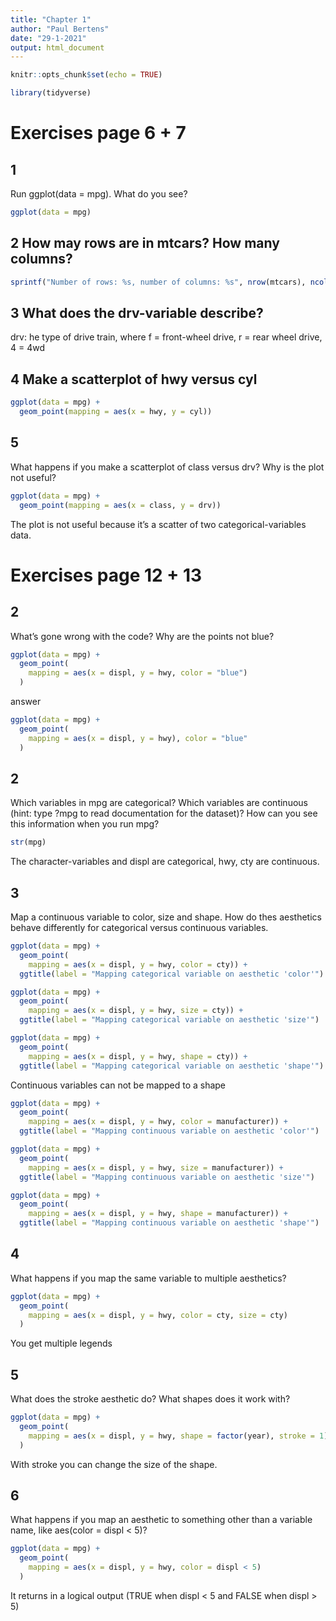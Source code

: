 ```yaml
---
title: "Chapter 1"
author: "Paul Bertens"
date: "29-1-2021"
output: html_document
---
```


```r
knitr::opts_chunk$set(echo = TRUE)

library(tidyverse)
```
# Exercises page 6 + 7
## 1
Run ggplot(data = mpg). What do you see?
```r
ggplot(data = mpg)
```

## 2 How may rows are in mtcars? How many columns?
```r
sprintf("Number of rows: %s, number of columns: %s", nrow(mtcars), ncol(mtcars))
```

## 3 What does the drv-variable describe?
drv: he type of drive train, where f = front-wheel drive, r = rear wheel drive, 4 = 4wd

## 4 Make a scatterplot of hwy versus cyl
```r
ggplot(data = mpg) + 
  geom_point(mapping = aes(x = hwy, y = cyl))
```

## 5
What happens if you make a scatterplot of class versus drv? Why is the plot not useful?
```r
ggplot(data = mpg) + 
  geom_point(mapping = aes(x = class, y = drv))
```
The plot is not useful because it's a scatter of two categorical-variables data.

# Exercises page 12 + 13
## 2
What's gone wrong with the code? Why are the points not blue?
```r
ggplot(data = mpg) +
  geom_point(
    mapping = aes(x = displ, y = hwy, color = "blue")
  )
```
answer
```r
ggplot(data = mpg) +
  geom_point(
    mapping = aes(x = displ, y = hwy), color = "blue"
  )
```
## 2
Which variables in mpg are categorical? Which variables are continuous (hint: type ?mpg to read documentation for the dataset)? How can you see this information when you run mpg?
```r
str(mpg)
```
The character-variables and displ are categorical, hwy, cty are continuous.

## 3
Map a continuous variable to color, size and shape. How do thes aesthetics behave differently for categorical versus continuous variables.
```r
ggplot(data = mpg) +
  geom_point(
    mapping = aes(x = displ, y = hwy, color = cty)) +
  ggtitle(label = "Mapping categorical variable on aesthetic 'color'")
```

```r
ggplot(data = mpg) +
  geom_point(
    mapping = aes(x = displ, y = hwy, size = cty)) +
  ggtitle(label = "Mapping categorical variable on aesthetic 'size'")
```

```r
ggplot(data = mpg) +
  geom_point(
    mapping = aes(x = displ, y = hwy, shape = cty)) +
  ggtitle(label = "Mapping categorical variable on aesthetic 'shape'")
```
Continuous variables can not be mapped to a shape
```r
ggplot(data = mpg) +
  geom_point(
    mapping = aes(x = displ, y = hwy, color = manufacturer)) +
  ggtitle(label = "Mapping continuous variable on aesthetic 'color'")
```
```r
ggplot(data = mpg) +
  geom_point(
    mapping = aes(x = displ, y = hwy, size = manufacturer)) +
  ggtitle(label = "Mapping continuous variable on aesthetic 'size'")
```
```r
ggplot(data = mpg) +
  geom_point(
    mapping = aes(x = displ, y = hwy, shape = manufacturer)) +
  ggtitle(label = "Mapping continuous variable on aesthetic 'shape'")
```

## 4
What happens if you map the same variable to multiple aesthetics?
```r
ggplot(data = mpg) +
  geom_point(
    mapping = aes(x = displ, y = hwy, color = cty, size = cty)
  )
```
You get multiple legends

## 5 
What does the stroke aesthetic do? What shapes does it work with?
```r
ggplot(data = mpg) +
  geom_point(
    mapping = aes(x = displ, y = hwy, shape = factor(year), stroke = 1)
  )
```
With stroke you can change the size of the shape.

## 6
What happens if you map an aesthetic to something other than a variable name, like aes(color = displ < 5)?
```r
ggplot(data = mpg) +
  geom_point(
    mapping = aes(x = displ, y = hwy, color = displ < 5)
  )
```
It returns in a logical output (TRUE when displ < 5 and FALSE when displ > 5)




